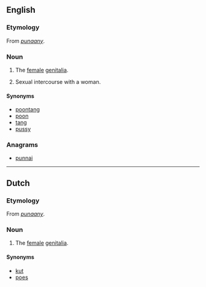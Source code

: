 ==English==

===Etymology===
From {{etyl|jam|en}} ''[[punaany]]''.

===Noun===
{{en-noun}}

# {{context|slang|lang=en}} The [[female]] [[genitalia]].
# Sexual intercourse with a woman.

====Synonyms====
* [[poontang]]
* [[poon]]
* [[tang]]
* [[pussy]]

===Anagrams===
* [[punnai#English|punnai]]

----

==Dutch==

===Etymology===
From {{etyl|jam|nl}} ''[[punaany]]''.

===Noun===
{{nl-noun|g}}

# {{context|slang|lang=nl}} The [[female]] [[genitalia]].

====Synonyms====
* [[kut]]
* [[poes]]
